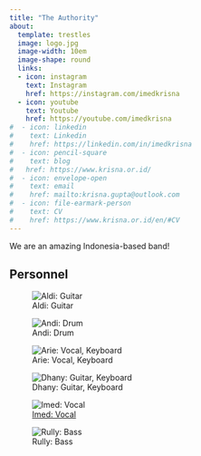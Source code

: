 ---
title: "The Authority"
about:
  template: trestles
  image: logo.jpg
  image-width: 10em
  image-shape: round
  links:
  - icon: instagram
    text: Instagram
    href: https://instagram.com/imedkrisna
  - icon: youtube
    text: Youtube
    href: https://youtube.com/imedkrisna
#  - icon: linkedin
#    text: Linkedin
#    href: https://linkedin.com/in/imedkrisna
#  - icon: pencil-square
#    text: blog
#   href: https://www.krisna.or.id/
#  - icon: envelope-open
#    text: email
#    href: mailto:krisna.gupta@outlook.com
#  - icon: file-earmark-person
#    text: CV
#    href: https://www.krisna.or.id/en/#CV
---

We are an amazing Indonesia-based band!

## Personnel

::: {layout-ncol=2}
![Aldi: Guitar](aldi.jpg)

![Andi: Drum](andi.jpg)

![Arie: Vocal, Keyboard](logo.jpg)

![Dhany: Guitar, Keyboard](dhany.jpg)

![[Imed: Vocal](https://imedkrisna.github.io/)](imed.jpg)




![Rully: Bass](rully.jpg)
:::